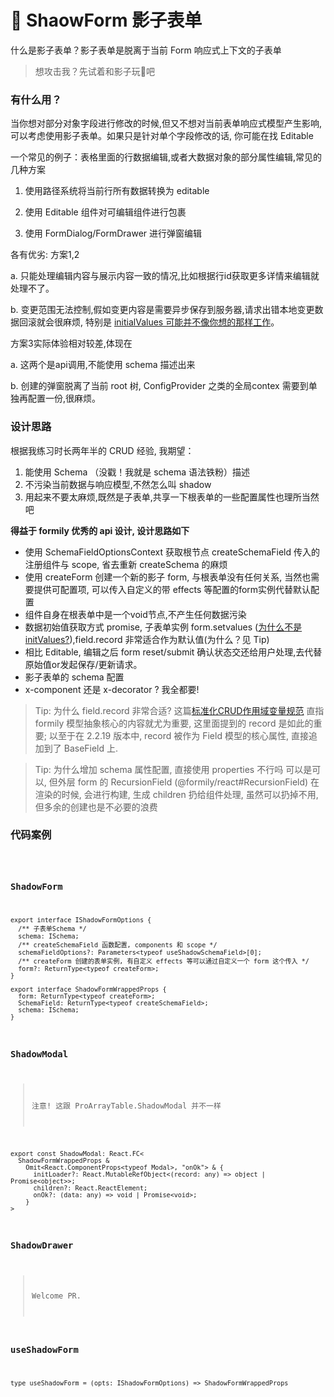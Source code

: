 # 👻 ShaowForm 影子表单

什么是影子表单？影子表单是脱离于当前 Form 响应式上下文的子表单

> 想攻击我？先试着和影子玩🥊吧

### 有什么用？

当你想对部分对象字段进行修改的时候,但又不想对当前表单响应式模型产生影响,可以考虑使用影子表单。如果只是针对单个字段修改的话, 你可能在找 Editable

一个常见的例子：表格里面的行数据编辑,或者大数据对象的部分属性编辑,常见的几种方案

1. 使用路径系统将当前行所有数据转换为 editable

2. 使用 Editable 组件对可编辑组件进行包裹

3. 使用 FormDialog/FormDrawer 进行弹窗编辑

各有优劣: 方案1,2

a. 只能处理编辑内容与展示内容一致的情况,比如根据行id获取更多详情来编辑就处理不了。

b. 变更范围无法控制,假如变更内容是需要异步保存到服务器,请求出错本地变更数据回滚就会很麻烦,
特别是 [initialValues 可能并不像你想的那样工作](https://github.com/alibaba/formily/pull/4053)。

方案3实际体验相对较差,体现在

a. 这两个是api调用,不能使用 schema 描述出来

b. 创建的弹窗脱离了当前 root 树, ConfigProvider 之类的全局contex 需要到单独再配置一份,很麻烦。

### 设计思路

根据我练习时长两年半的 CRUD 经验, 我期望：

1. 能使用 Schema （没戳！我就是 schema 语法铁粉）描述
2. 不污染当前数据与响应模型,不然怎么叫 shadow
3. 用起来不要太麻烦,既然是子表单,共享一下根表单的一些配置属性也理所当然吧

**得益于 formily 优秀的 api 设计, 设计思路如下**

- 使用 SchemaFieldOptionsContext 获取根节点 createSchemaField 传入的注册组件与 scope, 省去重新 createSchema 的麻烦
- 使用 createForm 创建一个新的影子 form, 与根表单没有任何关系, 当然也需要提供可配置项, 可以传入自定义的带 effects 等配置的form实例代替默认配置
- 组件自身在根表单中是一个void节点,不产生任何数据污染
- 数据初始值获取方式 promise, 子表单实例 form.setvalues ([为什么不是initValues?](https://github.com/alibaba/formily/pull/4053)),field.record 非常适合作为默认值(为什么？见 Tip)
- 相比 Editable, 编辑之后 form reset/submit 确认状态交还给用户处理,去代替原始值or发起保存/更新请求。
- 影子表单的 schema 配置
- x-component 还是 x-decorator ? 我全都要!

> Tip: 为什么 field.record 非常合适?
> 这篇[标准化CRUD作用域变量规范](https://github.com/alibaba/formily/discussions/3207) 直指 formily 模型抽象核心的内容就尤为重要, 这里面提到的 record 是如此的重要;
以至于在 2.2.19 版本中, record 被作为 Field 模型的核心属性, 直接追加到了 BaseField 上.


> Tip: 为什么增加 schema 属性配置, 直接使用 properties 不行吗
> 可以是可以, 但外层 form 的 RecursionField (@formily/react#RecursionField) 在渲染的时候, 会进行构建, 生成 children 扔给组件处理, 虽然可以扔掉不用, 但多余的创建也是不必要的浪费

### 代码案例
<code src="../demos/ShadowFormAll.tsx"  />

### ShadowForm

```tsx | pure
export interface IShadowFormOptions {
  /** 子表单Schema */
  schema: ISchema;
  /** createSchemaField 函数配置, components 和 scope */
  schemaFieldOptions?: Parameters<typeof useShadowSchemaField>[0];
  /** createForm 创建的表单实例, 有自定义 effects 等可以通过自定义一个 form 这个传入 */
  form?: ReturnType<typeof createForm>;
}

export interface ShadowFormWrappedProps {
  form: ReturnType<typeof createForm>;
  SchemaField: ReturnType<typeof createSchemaField>;
  schema: ISchema;
}

```

### ShadowModal
> 注意!  这跟 ProArrayTable.ShadowModal 并不一样

```tsx | pure
export const ShadowModal: React.FC<
  ShadowFormWrappedProps &
    Omit<React.ComponentProps<typeof Modal>, "onOk"> & {
      initLoader?: React.MutableRefObject<(record: any) => object | Promise<object>>;
      children?: React.ReactElement;
      onOk?: (data: any) => void | Promise<void>;
    }
>
```

### ShadowDrawer

> Welcome PR.

### useShadowForm

```tsx | pure
type useShadowForm = (opts: IShadowFormOptions) => ShadowFormWrappedProps
```
